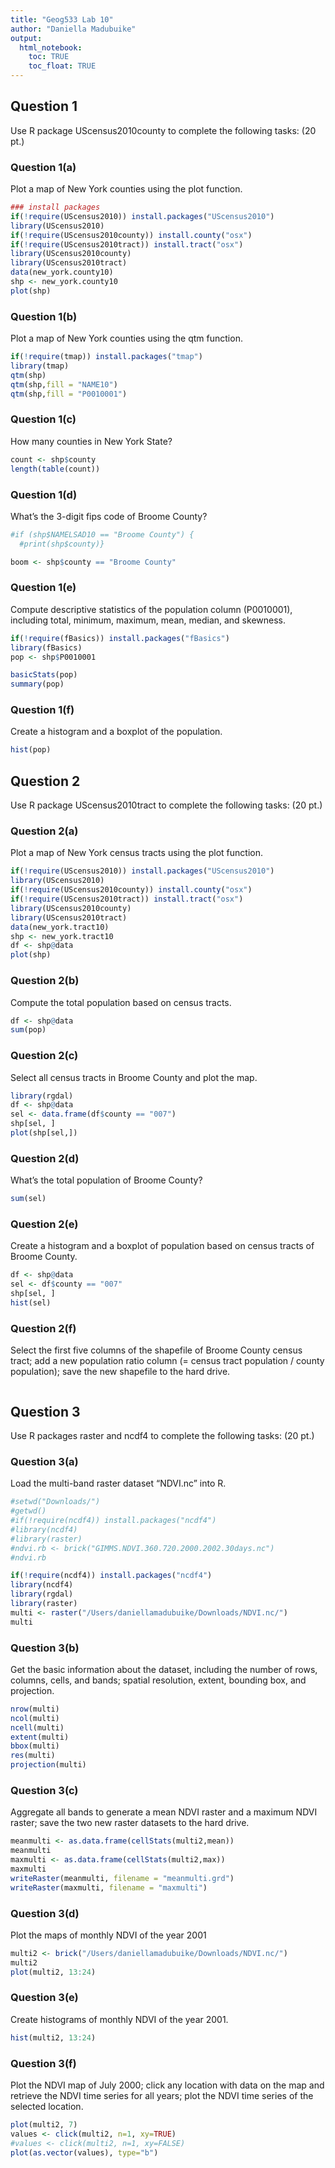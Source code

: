 ```yaml
---
title: "Geog533 Lab 10"
author: "Daniella Madubuike"
output: 
  html_notebook:
    toc: TRUE
    toc_float: TRUE
---
```


## Question 1
Use R package UScensus2010county to complete the following tasks:  (20 pt.)

### Question 1(a)
Plot a map of New York counties using the plot function.
```r
### install packages
if(!require(UScensus2010)) install.packages("UScensus2010")
library(UScensus2010)
if(!require(UScensus2010county)) install.county("osx")
if(!require(UScensus2010tract)) install.tract("osx")
library(UScensus2010county)
library(UScensus2010tract)
data(new_york.county10)
shp <- new_york.county10
plot(shp)
```

### Question 1(b)	
Plot a map of New York counties using the qtm function.
```r
if(!require(tmap)) install.packages("tmap")
library(tmap)
qtm(shp)
qtm(shp,fill = "NAME10")
qtm(shp,fill = "P0010001")
```


### Question 1(c)	
How many counties in New York State?
```r
count <- shp$county
length(table(count))
```

### Question 1(d)	
What’s the 3-digit fips code of Broome County?
```r
#if (shp$NAMELSAD10 == "Broome County") {
  #print(shp$county)}

boom <- shp$county == "Broome County"
```

### Question 1(e)	
Compute descriptive statistics of the population column (P0010001), including total, minimum, maximum, mean, median, and skewness. 
```r
if(!require(fBasics)) install.packages("fBasics")
library(fBasics)
pop <- shp$P0010001

basicStats(pop)
summary(pop)

```

### Question 1(f)	
Create a histogram and a boxplot of the population.
```r
hist(pop)
```


## Question 2
Use R package UScensus2010tract to complete the following tasks:    (20 pt.)

### Question 2(a)	
Plot a map of New York census tracts using the plot function.
```r
if(!require(UScensus2010)) install.packages("UScensus2010")
library(UScensus2010)
if(!require(UScensus2010county)) install.county("osx")
if(!require(UScensus2010tract)) install.tract("osx")
library(UScensus2010county)
library(UScensus2010tract)
data(new_york.tract10)
shp <- new_york.tract10
df <- shp@data
plot(shp)
```

### Question 2(b)
Compute the total population based on census tracts.
```r
df <- shp@data
sum(pop)
```

### Question 2(c)
Select all census tracts in Broome County and plot the map. 
```r
library(rgdal)
df <- shp@data
sel <- data.frame(df$county == "007")
shp[sel, ]
plot(shp[sel,])
```

### Question 2(d)
What’s the total population of Broome County?
```r
sum(sel)
```

### Question 2(e)
Create a histogram and a boxplot of population based on census tracts of Broome County.
```r
df <- shp@data
sel <- df$county == "007"
shp[sel, ]
hist(sel)
```

### Question 2(f)
Select the first five columns of the shapefile of Broome County census tract; add a new population ratio column (= census tract population / county population); save the new shapefile to the hard drive. 
```r

```


## Question 3

Use R packages raster and ncdf4 to complete the following tasks:     (20 pt.)

### Question 3(a)		
Load the multi-band raster dataset “NDVI.nc” into R.
```r
#setwd("Downloads/")
#getwd()
#if(!require(ncdf4)) install.packages("ncdf4")
#library(ncdf4)
#library(raster)
#ndvi.rb <- brick("GIMMS.NDVI.360.720.2000.2002.30days.nc")
#ndvi.rb

if(!require(ncdf4)) install.packages("ncdf4")
library(ncdf4)
library(rgdal)
library(raster)
multi <- raster("/Users/daniellamadubuike/Downloads/NDVI.nc/")
multi
```

### Question 3(b)		
Get the basic information about the dataset, including the number of rows, columns, cells, and bands; spatial resolution, extent, bounding box, and projection.
```r
nrow(multi)
ncol(multi)
ncell(multi)
extent(multi)
bbox(multi)
res(multi)
projection(multi)
```

### Question 3(c)	
Aggregate all bands to generate a mean NDVI raster and a maximum NDVI raster; save the two new raster datasets to the hard drive. 
```r
meanmulti <- as.data.frame(cellStats(multi2,mean))
meanmulti
maxmulti <- as.data.frame(cellStats(multi2,max))
maxmulti
writeRaster(meanmulti, filename = "meanmulti.grd")
writeRaster(maxmulti, filename = "maxmulti")
```

### Question 3(d)			
Plot the maps of monthly NDVI of the year 2001
```r
multi2 <- brick("/Users/daniellamadubuike/Downloads/NDVI.nc/")
multi2
plot(multi2, 13:24)


```

### Question 3(e)	
Create histograms of monthly NDVI of the year 2001.
```r
hist(multi2, 13:24)
```

### Question 3(f)			
Plot the NDVI map of July 2000; click any location with data on the map and retrieve the NDVI time series for all years; plot the NDVI time series of the selected location. 

```r
plot(multi2, 7)
values <- click(multi2, n=1, xy=TRUE)
#values <- click(multi2, n=1, xy=FALSE)
plot(as.vector(values), type="b")
```

